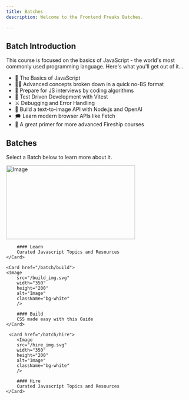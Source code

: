 ```yaml
---
title: Batches
description: Welcome to the Frontend Freaks Batches.

---
```


## Batch Introduction 

This course is focused on the basics of JavaScript - the world's most commonly used programming language. Here's what you'll get out of it…

- 👶 The Basics of JavaScript
- 👨‍🎤 Advanced concepts broken down in a quick no-BS format
- 📰 Prepare for JS interviews by coding algorithms
- 🧪 Test Driven Development with Vitest
- ⚔️ Debugging and Error Handling
- 🎨 Build a text-to-image API with Node.js and OpenAI
- 🗯️ Learn modern browser APIs like Fetch
- 🍕 A great primer for more advanced Fireship courses

## Batches

Select a Batch below to learn more about it.

<div className="flex md:flex-row flex-col gap-4 mt-6">
    <Card href="/batch/learn">
        <Image
        src="/learn_img.svg"
        width="350"
        height="200"
        alt="Image"
        className="bg-white"
        />

        #### Learn
        Curated Javascript Topics and Resources
    </Card>

    <Card href="/batch/build">
    <Image
        src="/build_img.svg"
        width="350"
        height="200"
        alt="Image"
        className="bg-white"
        />

        #### Build
        CSS made easy with this Guide
    </Card>

     <Card href="/batch/hire">
        <Image
        src="/hire_img.svg"
        width="350"
        height="200"
        alt="Image"
        className="bg-white"
        />

        #### Hire
        Curated Javascript Topics and Resources
    </Card>
</div>

